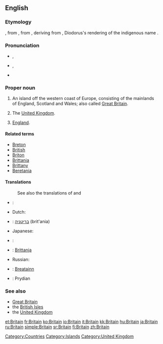 {{wikipedia|dab=Britain}}
==English==

===Etymology===
{{etyl|enm}} {{term|Breteyne|lang=enm}}, from {{etyl|fro}} {{term|Bretaigne|lang=fro}}, from {{etyl|la}} {{term|Britannia|lang=la}}, deriving from {{etyl|grc}} {{term|Πρεττανία|sc=polytonic|tr=Prettania|lang=grc}}, Diodorus's rendering of the indigenous name {{term|pretani|lang=cel}}.

===Pronunciation===
* {{a|UK}} {{IPA|/ˈbɹɪt.ən/}}, {{SAMPA|/"brIt(@)n/}}
* {{a|US}} {{IPA|/ˈbɹɪt.ɪn/}}, {{SAMPA|/br\`ItIn/}}
* {{rhymes|ɪtən}}

===Proper noun===
{{en-proper-noun}}

# An island off the western coast of Europe, consisting of the mainlands of England, Scotland and Wales; also called [[Great Britain]].
# {{context|loosely}} The [[United Kingdom]].
# {{context|loosely|_|but|_|erroneously}} [[England]].

====Related terms====
* [[Breton]]
* [[British]]
* [[Briton]]
* [[Brittania]]
* [[Brittany]]
* [[Beretania]]

====Translations====
{{trans-top|island}}
: See also the translations of {{term|Great Britain}} and {{term|British Isles}}
* {{ttbc|Croatian}}: {{t-|hr|Britanija|f}}
*Dutch: {{t|nl|Britannië|n}}
* {{ttbc|Hebrew}}: [[בריטניה]] (brit'ania)
* Japanese: {{t-|ja|ブリテン|tr=Buriten|sc=Jpan}}
{{trans-mid}}
* {{ttbc|Kurdish}}: {{KUchar|[[به‌ریتانیا]]}}
* {{ttbc|Maltese}}: [[Brittanja]]
* Russian: {{t|ru|Британия|tr=Británija|f}}
* {{ttbc|Scottish Gaelic}}: [[Breatainn]] {{f}}
* {{ttbc|Welsh}}: Prydian
{{trans-bottom}}

{{trans-see|United Kingdom}}

{{trans-see|England}}

===See also===
* [[Great Britain]]
* the [[British Isles]]
* the [[United Kingdom]]

[[Category:Countries]]
[[Category:Islands]]
[[Category:United Kingdom]]

[[et:Britain]]
[[fr:Britain]]
[[ko:Britain]]
[[io:Britain]]
[[it:Britain]]
[[kk:Britain]]
[[hu:Britain]]
[[ja:Britain]]
[[ru:Britain]]
[[simple:Britain]]
[[sr:Britain]]
[[fi:Britain]]
[[zh:Britain]]